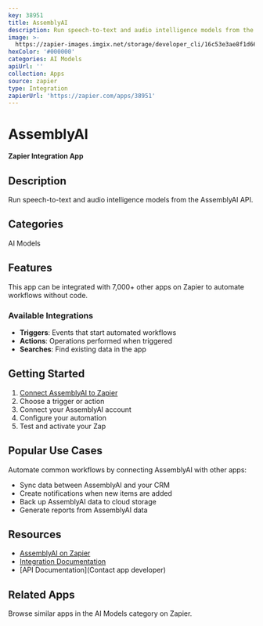```yaml
---
key: 38951
title: AssemblyAI
description: Run speech-to-text and audio intelligence models from the AssemblyAI API.
image: >-
  https://zapier-images.imgix.net/storage/developer_cli/16c53e3ae8f1d66f3c2116801a6ab078.png?auto=format%2Ccompress&ixlib=python-3.0.0&q=50
hexColor: '#000000'
categories: AI Models
apiUrl: ''
collection: Apps
source: zapier
type: Integration
zapierUrl: 'https://zapier.com/apps/38951'
---
```

# AssemblyAI

**Zapier Integration App**

## Description

Run speech-to-text and audio intelligence models from the AssemblyAI API.

## Categories

AI Models

## Features

This app can be integrated with 7,000+ other apps on Zapier to automate workflows without code.

### Available Integrations

- **Triggers**: Events that start automated workflows
- **Actions**: Operations performed when triggered
- **Searches**: Find existing data in the app

## Getting Started

1. [Connect AssemblyAI to Zapier](https://zapier.com/apps/38951)
2. Choose a trigger or action
3. Connect your AssemblyAI account
4. Configure your automation
5. Test and activate your Zap

## Popular Use Cases

Automate common workflows by connecting AssemblyAI with other apps:

- Sync data between AssemblyAI and your CRM
- Create notifications when new items are added
- Back up AssemblyAI data to cloud storage
- Generate reports from AssemblyAI data

## Resources

- [AssemblyAI on Zapier](https://zapier.com/apps/38951)
- [Integration Documentation](https://zapier.com/apps/38951/integrations)
- [API Documentation](Contact app developer)

## Related Apps

Browse similar apps in the AI Models category on Zapier.
